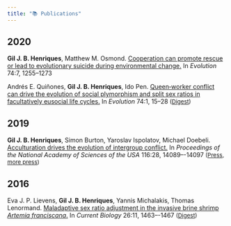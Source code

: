 ```yaml
---
title: "📚 Publications"
---
```


## 2020

**Gil J. B. Henriques**, Matthew M. Osmond. [Cooperation can promote rescue or lead to evolutionary suicide during environmental change.](henriques_cv/papers/henriques2020.pdf) In *Evolution* 74:7, 1255--1273

Andrés E. Quiñones, **Gil J. B. Henriques**, Ido Pen. [Queen‑worker conflict can drive the evolution of social plymorphism and split sex ratios in facultatively eusocial life cycles.](henriques_cv/papers/quinones2020.pdf) In *Evolution* 74:1, 15--28 <font size="2">([Digest](henriques_cv/papers/digests/digest_quinones2019.pdf))</font>

## 2019
**Gil J. B. Henriques**, Simon Burton, Yaroslav Ispolatov, Michael Doebeli. [Acculturation drives the evolution of intergroup conflict.](henriques_cv/papers/henriques2019.pdf) In *Proceedings of the National Academy of Sciences of the USA* 116:28, 14089–-14097 <font size="2">([Press](https://scientificinquirer.com/2019/09/19/conversations-with-burt-simon-and-gil-henriques-reframing-intergroup-conflicts/), [more press](https://www.sciencedaily.com/releases/2019/07/190709091146.htm))</font>

## 2016
Eva J. P. Lievens, **Gil J. B. Henriques**, Yannis Michalakis, Thomas Lenormand. [Maladaptive sex ratio adjustment in the invasive brine shrimp *Artemia franciscana*.](henriques_cv/papers/lievens2016.pdf) In *Current Biology* 26:11, 1463–-1467 <font size="2">([Digest](henriques_cv/papers/digests/digest_lievens2016.pdf))</font>
